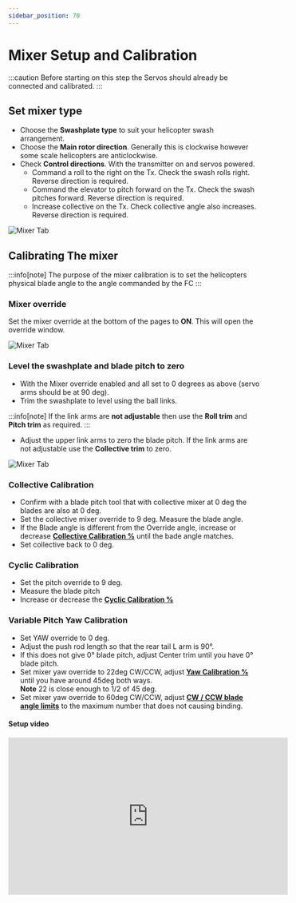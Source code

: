 ```yaml
---
sidebar_position: 70
---
```



# Mixer Setup and Calibration

:::caution
Before starting on this step the Servos should already be connected and calibrated.
:::

## Set mixer type

* Choose the **Swashplate type** to suit your helicopter swash arrangement.
* Choose the **Main rotor direction**. Generally this is clockwise however some scale helicopters are anticlockwise.
* Check **Control directions**. With the transmitter on and servos powered.
  * Command a roll to the right on the Tx. Check the swash rolls right. Reverse direction is required.
  * Command the elevator to pitch forward on the Tx. Check the swash pitches forward. Reverse direction is required.
  * Increase collective on the Tx. Check collective angle also increases. Reverse direction is required.

![Mixer Tab](../Configurator/img/mixer-main-rotor-settings.png)

## Calibrating The mixer

:::info[note]
The purpose of the mixer calibration is to set the helicopters physical blade angle to the angle commanded by the FC
:::

### Mixer override

Set the mixer override at the bottom of the pages to **ON**. This will open the override window.

![Mixer Tab](../Configurator/img/mixer-override.png)

### Level the swashplate and blade pitch to zero

* With the Mixer override enabled and all set to 0 degrees as above (servo arms should be at 90 deg).
* Trim the swashplate to level using the ball links.

:::info[note]
If the link arms are **not adjustable** then use the **Roll trim** and **Pitch trim** as required.
:::

* Adjust the upper link arms to zero the blade pitch. If the link arms are not adjustable use the **Collective trim** to zero.

![Mixer Tab](../Configurator/img/mixer-swashplate-link-trims.png)

### Collective Calibration

* Confirm with a blade pitch tool that with collective mixer at 0 deg the blades are also at 0 deg.
* Set the collective mixer override to 9 deg. Measure the blade angle.
* If the Blade angle is different from the Override angle, increase or decrease [**Collective Calibration %**](../Configurator/Mixer.md#cyclic-and-collective-calibration) until the bade angle matches.
* Set collective back to 0 deg.

### Cyclic Calibration

* Set the pitch override to 9 deg.
* Measure the blade pitch
* Increase or decrease the [**Cyclic Calibration %**](../Configurator/Mixer.md#cyclic-and-collective-calibration)

### Variable Pitch Yaw Calibration

* Set YAW override to 0 deg.
* Adjust the push rod length so that the rear tail L arm is 90°.
* If this does not give 0° blade pitch, adjust Center trim until you have 0° blade pitch.
* Set mixer yaw override to 22deg CW/CCW, adjust [**Yaw Calibration %**](../Configurator/Mixer.md#tail-rotor-settings) until you have around 45deg both ways.\
  **Note** 22 is close enough to 1/2 of 45 deg.
* Set mixer yaw override to 60deg CW/CCW, adjust [**CW / CCW blade angle limits**](../Configurator/Mixer.md#tail-rotor-settings) to the maximum number that does not causing binding.

#### Setup video

<iframe width="560" height="315" src="https://www.youtube.com/embed/U2N7YARknNs?si=mHOxpURikfua_02g" title="YouTube video player" frameborder="0" allow="accelerometer; autoplay; clipboard-write; encrypted-media; gyroscope; picture-in-picture; web-share" allowfullscreen />

:::info[note]
* The calibration and CW / CCW limits vs. blade pitch is never perfect, because of the geometry asymmetry. It does not matter.
* The reason for doing the calibration is to make the PID defaults better. Without the calibration, all defaults in PID Profile are probably wrong.
* The Centre trim is mostly needed for making the CW/CCW blade angle limit numbers to match the blade angles. It also helps the feedforwards to work correctly.
:::
